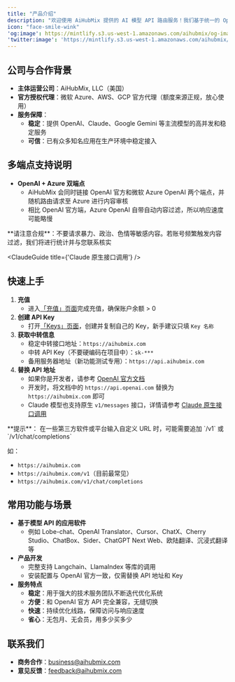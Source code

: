 ```yaml
---
title: "产品介绍"
description: "欢迎使用 AiHubMix 提供的 AI 模型 API 路由服务！我们基于统一的 OpenAI API 标准，支持 OpenAI 官方所有模型及市面上其他主流大模型（如 Claude、Gemini、DeepSeek、阿里 Qwen 等）。只需在参数中修改`模型名称`，即可轻松切换接入的大模型。"
icon: "face-smile-wink"
'og:image': https://mintlify.s3.us-west-1.amazonaws.com/aihubmix/og-image.webp'
'twitter:image': 'https://mintlify.s3.us-west-1.amazonaws.com/aihubmix/og-image.webp'
---
```


## 公司与合作背景

- **主体运营公司**：AiHubMix, LLC（美国）
- **官方授权代理**：微软 Azure、AWS、GCP 官方代理（额度来源正规，放心使用）
- **服务保障**：
  - **稳定**：提供 OpenAI、Claude、Google Gemini 等主流模型的高并发和稳定服务
  - **可信**：已有众多知名应用在生产环境中稳定接入

## 多端点支持说明

- **OpenAI \+ Azure 双端点**
  - AiHubMix 会同时链接 OpenAI 官方和微软 Azure OpenAI 两个端点，并随机路由请求至 Azure 进行内容审核
  - 相比 OpenAI 官方端，Azure OpenAI 自带自动内容过滤，所以响应速度可能略慢

<Warning>
  **请注意合规**：不要请求暴力、政治、色情等敏感内容。若账号频繁触发内容过滤，我们将进行统计并与您联系核实
</Warning>


<ClaudeGuide title={'Claude 原生接口调用'} />

## 快速上手

1. **充值**
   - 进入[「充值」页面](https://aihubmix.com/topup)完成充值，确保账户余额 \> 0
2. **创建 API Key**
   - 打开[「Keys」页面](https://aihubmix.com/token)，创建并复制自己的 Key，新手建议只填 `Key 名称`
3. **获取中转信息**
   - 稳定中转接口地址：`https://aihubmix.com`
   - 中转 API Key（不要硬编码在项目中）：`sk-***`
   - 备用服务器地址（新功能测试专用）：`https://api.aihubmix.com`
4. **替换 API 地址**
   - 如果你是开发者，请参考 [OpenAI 官方文档](https://platform.openai.com)
   - 开发时，将文档中的 `https://api.openai.com` 替换为 `https://aihubmix.com` 即可
   - Claude 模型也支持原生 `v1/messages` 接口，详情请参考 [Claude 原生接口调用](/cn/api/Claude-Native)

<Tip>
  **提示**：
  在一些第三方软件或平台输入自定义 URL 时，可能需要追加 `/v1` 或 `/v1/chat/completions`
</Tip>

如：

- `https://aihubmix.com`
- `https://aihubmix.com/v1`（目前最常见）
- `https://aihubmix.com/v1/chat/completions`

## 常用功能与场景

- **基于模型 API 的应用软件**
  - 例如 Lobe-chat、OpenAI Translator、Cursor、ChatX、Cherry Studio、ChatBox、Sider、ChatGPT Next Web、欧陆翻译、沉浸式翻译等
- **产品开发**
  - 完整支持 Langchain、LlamaIndex 等库的调用
  - 安装配置与 OpenAI 官方一致，仅需替换 API 地址和 Key
- **服务特点**
  - **稳定**：用于强大的技术服务团队不断迭代优化系统
  - **方便**：和 OpenAI 官方 API 完全兼容，无缝切换
  - **快速**：持续优化线路，保障访问与响应速度
  - **省心**：无包月、无会员，用多少买多少

## 联系我们

- **商务合作**：[business@aihubmix.com](mailto:business@aihubmix.com)
- **意见反馈**：[feedback@aihubmix.com](mailto:feedback@aihubmix.com)
